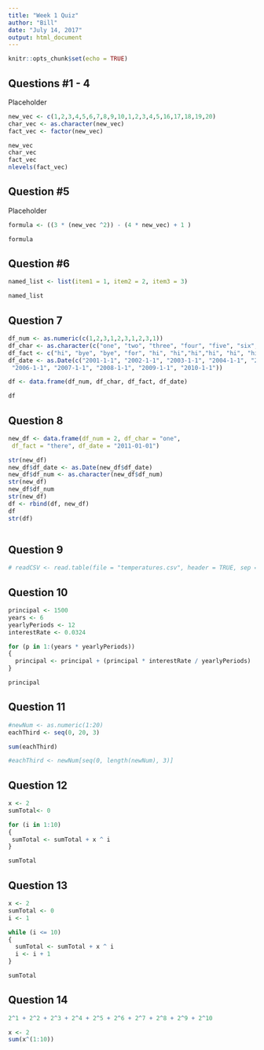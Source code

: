 ---
title: "Week 1 Quiz"
author: "Bill"
date: "July 14, 2017"
output: html_document
---

```{r setup, include=FALSE}
knitr::opts_chunk$set(echo = TRUE)
```

## Questions #1 - 4

Placeholder

```{r q1-4}
new_vec <- c(1,2,3,4,5,6,7,8,9,10,1,2,3,4,5,16,17,18,19,20)
char_vec <- as.character(new_vec)
fact_vec <- factor(new_vec)

new_vec
char_vec
fact_vec
nlevels(fact_vec)

```

## Question #5

Placeholder

```{r q5}
formula <- ((3 * (new_vec ^2)) - (4 * new_vec) + 1 )

formula
```

## Question #6

```{r q6}
named_list <- list(item1 = 1, item2 = 2, item3 = 3)

named_list
```

## Question 7

```{r q7}
df_num <- as.numeric(c(1,2,3,1,2,3,1,2,3,1))
df_char <- as.character(c("one", "two", "three", "four", "five", "six", "seven", "eight", "nine", "ten"))
df_fact <- c("hi", "bye", "bye", "for", "hi", "hi","hi","hi", "hi", "hi")
df_date <- as.Date(c("2001-1-1", "2002-1-1", "2003-1-1", "2004-1-1", "2005-1-1",
 "2006-1-1", "2007-1-1", "2008-1-1", "2009-1-1", "2010-1-1"))

df <- data.frame(df_num, df_char, df_fact, df_date)

df
```

## Question 8

```{r q8}
new_df <- data.frame(df_num = 2, df_char = "one",
 df_fact = "there", df_date = "2011-01-01")

str(new_df)
new_df$df_date <- as.Date(new_df$df_date)
new_df$df_num <- as.character(new_df$df_num)
str(new_df)
new_df$df_num
str(new_df)
df <- rbind(df, new_df)
df
str(df)



```

## Question 9

```{r q9}

# readCSV <- read.table(file = "temperatures.csv", header = TRUE, sep = ",")
```

## Question 10

```{r}

principal <- 1500
years <- 6
yearlyPeriods <- 12
interestRate <- 0.0324

for (p in 1:(years * yearlyPeriods))
{
  principal <- principal + (principal * interestRate / yearlyPeriods)
}

principal

```

## Question 11

```{r q11}
#newNum <- as.numeric(1:20)
eachThird <- seq(0, 20, 3)

sum(eachThird)

#eachThird <- newNum[seq(0, length(newNum), 3)]

```

## Question 12

```{r q12}

x <- 2
sumTotal<- 0

for (i in 1:10)
{
 sumTotal <- sumTotal + x ^ i
}

sumTotal
```

## Question 13

```{r q14}
x <- 2
sumTotal <- 0
i <- 1

while (i <= 10)
{
  sumTotal <- sumTotal + x ^ i
  i <- i + 1
}

sumTotal
```

## Question 14

```{r q14} 
2^1 + 2^2 + 2^3 + 2^4 + 2^5 + 2^6 + 2^7 + 2^8 + 2^9 + 2^10

x <- 2
sum(x^(1:10))
```
